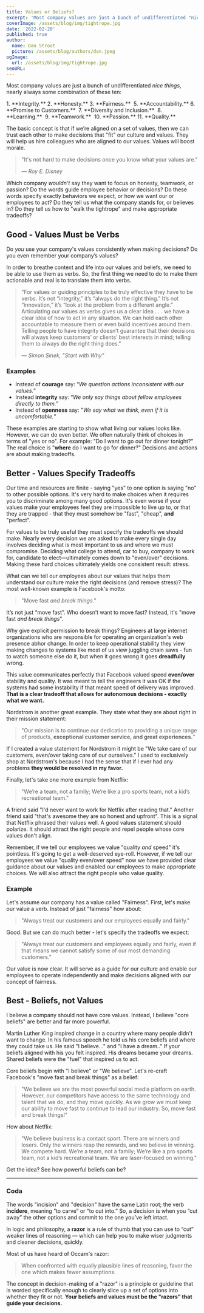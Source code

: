 ```yaml
---
title: Values or Beliefs?
excerpt: 'Most company values are just a bunch of undifferentiated "nice things". Which company wouldn’t say they are about honesty, teamwork, or passion? The problem is employees can’t easily turn those words into actions. They don’t tell us how to "walk the tightrope" and balance our decisions. Why not?'
coverImage: /assets/blog/img/tightrope.jpg
date: '2022-02-20'
published: true
author:
  name: Dan Stroot
  picture: /assets/blog/authors/dan.jpeg
ogImage:
  url: /assets/blog/img/tightrope.jpg
seoURL:
---
```


Most company values are just a bunch of undifferentiated _nice things_, nearly always some combination of these ten:

<span className="text-base">
1.  **Integrity.** 
2.  **Honesty.** 
3.  **Fairness.** 
5.  **Accountability.** 
6.  **Promise to Customers.** 
7.  **Diversity and Inclusion.** 
8.  **Learning.** 
9.  **Teamwork.** 
10.  **Passion.**
11.  **Quality.**
</span>

The basic concept is that if we’re aligned on a set of values, then we can trust each other to make decisions that "fit" our culture and values. They will help us hire colleagues who are aligned to our values. Values will boost morale. 

>"It's not hard to make decisions once you know what your values are."
>
> <cite>&mdash; Roy E. Disney</cite>

Which company _wouldn’t_ say they want to focus on honesty, teamwork, or passion? Do the words guide employee behavior or decisions? Do these words specify exactly behaviors we expect, or how we want our or employees to act? Do they tell us what the company stands for, or believes in? Do they tell us how to "walk the tightrope" and make appropriate tradeoffs? 

## Good - Values Must be Verbs

Do _you_ use your company's values consistently when making decisions? Do you even remember your company’s values?

In order to breathe context and life into our values and beliefs, we need to be able to use them as verbs. So, the first thing we need to do to make them actionable and real is to translate them into verbs.  

>"For values or guiding principles to be truly effective they have to be verbs. It’s not “integrity,” it’s “always do the right thing.” It’s not “innovation,” it’s “look at the problem from a different angle.” Articulating our values as verbs gives us a clear idea . . . we have a clear idea of how to act in any situation. We can hold each other accountable to measure them or even build incentives around them. Telling people to have integrity doesn’t guarantee that their decisions will always keep customers’ or clients’ best interests in mind; telling them to always do the right thing does."
>
> <cite>&mdash; Simon Sinek, "Start with Why"</cite>

### Examples

* Instead of **courage** say: “_We question actions inconsistent with our values._”
* Instead **integrity** say: “_We only say things about fellow employees directly to them._”
* Instead of **openness** say: "_We say what we think, even if it is uncomfortable._"

These examples are starting to show what living our values looks like. However, we can do even better. We often naturally think of choices in terms of "yes or no". For example: "Do I want to go out for dinner tonight?" The real choice is "**where** do I want to go for dinner?" Decisions and actions are about making tradeoffs.  

## Better - Values Specify Tradeoffs

Our time and resources are finite - saying "yes" to one option is saying "no" to other possible options. It's very hard to make choices when it requires you to discriminate among many good options. It's even worse if your values make your employees feel they are impossible to live up to, or that they are trapped - that they must somehow be "fast", "cheap", **and** "perfect".

For values to be truly useful they must specify the tradeoffs we should make.  Nearly every decision we are asked to make every single day involves deciding what is most important to us and where we must compromise. Deciding what college to attend, car to buy, company to work for, candidate to elect—ultimately comes down to "even/over" decisions. Making these hard choices ultimately yields one consistent result: stress. 

What can we tell our employees about our values that helps them understand our culture make the right decisions (and remove stress)?  The most well-known example is Facebook's motto: 

>"Move fast _and break things_." 

It’s not just “move fast”. Who doesn’t want to move fast? Instead, it's "move fast _and break things_".  

Why give explicit permission to break things? Engineers at large internet organizations who are responsible for operating an organization's web presence abhor change. In order to keep operational stability they view making changes to systems like most of us view juggling chain saws - fun to watch someone else do it, but when it goes wrong it goes **dreadfully** wrong. 

This value communicates perfectly that Facebook valued speed **even/over** stability and quality.  It was meant to tell the engineers it was OK if the systems had some instability if that meant speed of delivery was improved.  **That is a clear tradeoff that allows for autonomous decisions - exactly what we want.**

Nordstrom is another great example.  They state what they are about right in their mission statement:

>"Our mission is to continue our dedication to providing a unique range of products, **exceptional customer service, and great experiences.**”

If I created a value statement for Nordstrom it might be "We take care of our customers, even/over taking care of our ourselves."  I used to exclusively shop at Nordstrom's because I had the sense that if I ever had any problems **they would be resolved in my favor.**

Finally, let's take one more example from Netflix:

>"We’re a team, not a family; We’re like a pro sports team, not a kid’s recreational team."
	
A friend said "I'd never want to work for Netflix after reading that." Another friend said "that's awesome they are so honest and upfront". This is a signal that Netflix phrased their values well. A good values statement should polarize. It should attract the right people and repel people whose core values don't align.  

Remember, if we tell our employees we value "quality _and_ speed" it's pointless.  It's going to get a well-deserved eye-roll.  However, if we tell our employees we value "quality even/over speed" now we have provided clear guidance about our values and enabled our employees to make appropriate choices. We will also attract the right people who value quality.  

### Example

Let's assume our company has a value called "Fairness". First, let's make our value a verb. Instead of just "fairness" how about: 

>"Always treat our customers and our employees equally and fairly."

Good.  But we can do much better - let's specify the tradeoffs we expect:

>"Always treat our customers and employees equally and fairly, even if that means we cannot satisfy some of our most demanding customers."

Our value is now clear. It will serve as a guide for our culture and enable our employees to operate independently and make decisions aligned with our concept of fairness. 

## Best - Beliefs, not Values

I believe a company should not have core values. Instead, I believe "core beliefs" are better and far more powerful. 

Martin Luther King inspired change in a country where many people didn't want to change. In his famous speech he told us his core beliefs and where they could take us. He said "I believe..." and "I have a dream.."  If your beliefs aligned with his you felt inspired. His dreams became your dreams. Shared beliefs were the "fuel" that inspired us to act. 

Core beliefs begin with "I believe" or "We believe". Let's re-craft Facebook's "move fast and break things" as a belief:

>"We believe we are the most powerful social media platform on earth. However, our competitors have access to the same technology and talent that we do, and they move quickly. As we grow we must keep our ability to move fast to continue to lead our industry. So, move fast and break things!"

How about Netflix:

>"We believe business is a contact sport. There are winners and losers. Only the winners reap the rewards, and we believe in winning. We compete hard. We’re a team, not a family; We’re like a pro sports team, not a kid’s recreational team. We are laser-focused on winning."

Get the idea?  See how powerful beliefs can be?

---

### Coda

The words "incision" and "decision" have the same Latin root; the verb **incīdere**, meaning “to carve” or “to cut into.”  So, a decision is when you “cut away” the other options and commit to the one you’ve left intact.

In logic and philosophy, a **razor** is a rule of thumb that you can use to “cut” weaker lines of reasoning — which can help you to make wiser judgments and cleaner decisions, quickly.

Most of us have heard of Occam's razor:

>When confronted with equally plausible lines of reasoning, favor the one which makes fewer assumptions.

The concept in decision-making of a "razor" is a principle or guideline that is worded specifically enough to clearly slice up a set of options into whether they fit or not. **Your beliefs and values must be the "razors" that guide your decisions.**  